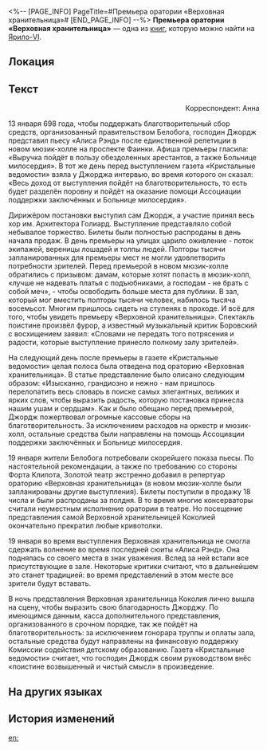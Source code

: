 <%-- [PAGE_INFO]
PageTitle=#Премьера оратории «Верховная хранительница»#
[END_PAGE_INFO] --%>
{{Дополнить}}
{{Книга Инфобокс
|id           = 028
|Название     = 
|Изображение  = Предмет Записи.png
|Мир          = Ярило-VI
|Томов        = 1
|Автор        = <!--нужно добавить-->
|Описание     = Бережно сохранённые газетные вырезки об известной оратории.
|Том1         = {{tx}}
|Источник1    = {{tx|Отсутствует источник}}
|Персонажи    = 
|Фракции      = 
}}
'''Премьера оратории «Верховная хранительница»''' — одна из [[Книги|книг]], которую можно найти на [[Ярило-VI]].

==Локация==
{{Отметка карты|<!--название карты-->|<!--id отметки-->}}

==Текст==
{{Размер|+2|<div align="center">По следам Архитекторов: яркие моменты премьеры «Верховной хранительницы» и всё, что осталось за кулисами</div>}}

<div align="right">Корреспондент: Анна</div>

13 января 698 года, чтобы поддержать благотворительный сбор средств, организованный правительством Белобога, господин Джордж представил пьесу «Алиса Рэнд» после единственной репетиции в новом мюзик-холле на проспекте Фаинки. Афиша премьеры гласила: «Выручка пойдёт в пользу обездоленных арестантов, а также Больнице милосердия». В тот же день перед выступлением газета «Кристальные ведомости» взяла у Джорджа интервью, во время которого он сказал: «Весь доход от выступления пойдёт на благотворительность, то есть будет разделён поровну и пойдёт на оказание помощи Ассоциации поддержки заключённых и Больнице милосердия».

Дирижёром постановки выступил сам Джордж, а участие принял весь хор им. Архитектора Голиард. Выступление представляло собой небывалое торжество. Билеты были полностью распроданы в день начала продаж. В день премьеры на улицах царило оживление - поток экипажей, вереницы лошадей и толпы людей. Полторы тысячи запланированных для премьеры мест не могли удовлетворить потребности зрителей. Перед премьерой в новом мюзик-холле обратились с призывом: дамам, которые хотят попасть в мюзик-холл, «лучше не надевать платья с подъюбниками, а господам - не брать с собой меч», - чтобы освободить больше места для публики. В зал, который мог вместить полторы тысячи человек, набилось тысяча восемьсот. Многим пришлось сидеть на ступенях в проходе. И всё для того, чтобы увидеть премьеру «Верховной хранительницы». Спектакль поистине произвёл фурор, а известный музыкальный критик Боровский с восхищением заявил: «Словами не передать того потрясения и радости, которые выступление принесло полному залу зрителей».

На следующий день после премьеры в газете «Кристальные ведомости» целая полоса была отведена под ораторию «Верховная хранительница». В статье представление было описано следующим образом: «Изысканно, грандиозно и нежно - нам пришлось перелопатить весь словарь в поиске самых элегантных, великих и ярких слов, чтобы выразить радость, которую постановка принесла нашим ушам и сердцам». Как и было обещано перед премьерой, Джордж пожертвовал огромные кассовые сборы на благотворительность. За исключением расходов на оркестр и мюзик-холл, остальные средства были направлены на помощь Ассоциации поддержки заключённых и Больнице милосердия.

19 января жители Белобога потребовали скорейшего показа пьесы. По настоятельной рекомендации, а также по требованию со стороны Форта Клипота, Золотой театр экстренно добавил в репертуар ораторию «Верховная хранительница» (в новом мюзик-холле были запланированы другие выступления). Билеты поступили в продажу 18 числа и были распроданы за полдня. В то время многие консерваторы считали неуместным исполнение оратории в театре. Но посещение представления самой Верховной хранительницей Коколией окончательно прекратил любые кривотолки.

19 января во время выступления Верховная хранительница не смогла сдержать волнение во время последней сюиты «Алиса Рэнд». Она поднялась со своего места в знак уважения. Вслед за ней встали все присутствующие в зале. Некоторые критики считают, что в дальнейшем это станет традицией: во время представлений в этом месте все зрители будут вставать.

В ночь представления Верховная хранительница Коколия лично вышла на сцену, чтобы выразить свою благодарность Джорджу. По имеющимся данным, касса дополнительного представления, организованного в срочном порядке, так же пойдёт на благотворительность: за исключением гонорара труппы и оплаты зала, остальные средства будут направлены на финансовую поддержку Комиссии содействия детскому образованию. Газета «Кристальные ведомости» считает, что господин Джордж своим руководством внёс «поистине возвышенный и чистый смысл» в произведение.

==На других языках==
{{На других языках
|en   = Oratorio "Supreme Guardian" Premiere Spectacular
|zhs  = 清唱剧<大守护者>首演盛况
|zht  = 清唱劇《大守護者》首演盛況
|ja   = オラトリオ「大守護者」大盛況の初演
|ko   = 오라토리오 ≪수호자≫ 첫 공연 성황
|es   = Estreno del oratorio «Guardiana Suprema»
|fr   = Première spectaculaire&nbsp;: l'oratorio «&nbsp;Gardienne suprême&nbsp;»
|ru   = Премьера оратории «Верховная хранительница»
|th   = รอบปฐมทัศน์สุดยิ่งใหญ่ของละคร Oratorio "ผู้พิทักษ์สูงสุด"
|vi   = Buổi Diễn Oratorio "Đấng Bảo Vệ Tối Cao"
|de   = Spektakuläre Premiere des Oratoriums „Oberste Wächterin“
|id   = Oratorio Premier Spektakuler "Supreme Guardian"
|pt   = Estreia Espetacular do Oratório "Guardiã Suprema"
}}

==История изменений==
{{История изменений|3.5}}

[[en:]]